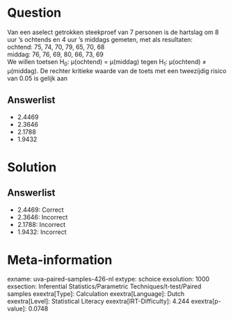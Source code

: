 Question
========

Van een aselect getrokken steekproef van 7 personen is de hartslag om 8
uur 's ochtends en 4 uur 's middags gemeten, met als resultaten:\
ochtend: 75, 74, 70, 79, 65, 70, 68\
middag: 76, 76, 69, 80, 66, 73, 69\
We willen toetsen H~0~: μ(ochtend) = μ(middag) tegen H~1~: μ(ochtend) ≠
μ(middag). De rechter kritieke waarde van de toets met een tweezijdig
risico van 0.05 is gelijk aan

Answerlist
----------

* 2.4469
* 2.3646
* 2.1788
* 1.9432

Solution
========

Answerlist
----------

* 2.4469: Correct
* 2.3646: Incorrect
* 2.1788: Incorrect
* 1.9432: Incorrect

Meta-information
================
exname: uva-paired-samples-426-nl
extype: schoice
exsolution: 1000
exsection: Inferential Statistics/Parametric Techniques/t-test/Paired samples
exextra[Type]: Calculation
exextra[Language]: Dutch
exextra[Level]: Statistical Literacy
exextra[IRT-Difficulty]: 4.244
exextra[p-value]: 0.0748
